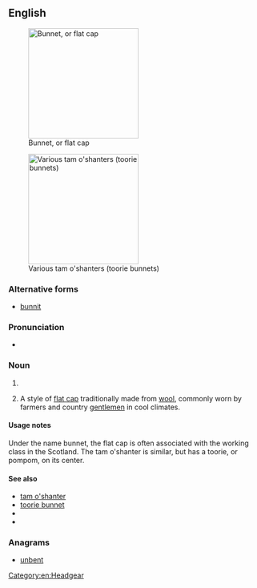 ==English==
[[Image:Flat-cap.jpg|thumb|right|220px|Bunnet, or flat cap]]

[[Image:Tam-o-shanters.jpg|thumb|right|220px|Various tam o'shanters (toorie bunnets)]]
===Alternative forms===
* [[bunnit]]

===Pronunciation===
* {{rhymes|ʌnɪt|lang=en}}

===Noun===
{{en-noun}}

# {{alternative spelling of|bonnet|lang=en}}
# {{context|Scotland|New Zealand|lang=en}} A style of [[flat cap]] traditionally made from [[wool]], commonly worn by farmers and country [[gentlemen]] in cool climates. 

====Usage notes====
Under the name bunnet, the flat cap is often associated with the working class in the Scotland. The tam o'shanter is similar, but has a toorie, or pompom, on its center.

====See also====
* [[tam o'shanter]]
* [[toorie bunnet]]
* {{pedialite|Flat cap}}
* {{pedialite|Tam o'shanter (hat)}}

===Anagrams===
* [[unbent#English|unbent]]

[[Category:en:Headgear]]